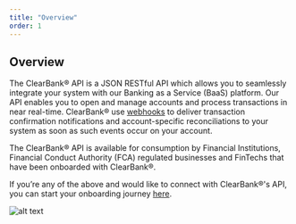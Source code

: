 ```yaml
---
title: "Overview"
order: 1
---
```


## Overview

The ClearBank® API is a JSON RESTful API which allows you to seamlessly integrate your system with our Banking as a Service (BaaS) platform. Our API enables you to open and manage accounts and process transactions in near real-time. ClearBank® use [webhooks](/docs/webhooks) to deliver transaction confirmation notifications and account-specific reconciliations to your system as soon as such events occur on your account.

The ClearBank® API is available for consumption by Financial Institutions, Financial Conduct Authority (FCA) regulated businesses and FinTechs that have been onboarded with ClearBank®.

If you’re any of the above and would like to connect with ClearBank®'s API, you can start your onboarding journey [here](https://clear.bank/eligibility-criteria).

![alt text](/assets/images/how-the-API-works.png "How the ClearBank® API works")
